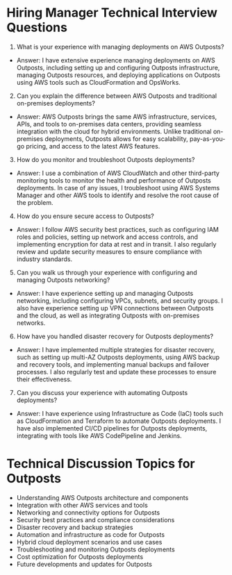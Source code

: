 
# Hiring Manager Technical Interview Questions 

1. What is your experience with managing deployments on AWS Outposts? 
- Answer: I have extensive experience managing deployments on AWS Outposts, including setting up and configuring Outposts infrastructure, managing Outposts resources, and deploying applications on Outposts using AWS tools such as CloudFormation and OpsWorks.

2. Can you explain the difference between AWS Outposts and traditional on-premises deployments? 
- Answer: AWS Outposts brings the same AWS infrastructure, services, APIs, and tools to on-premises data centers, providing seamless integration with the cloud for hybrid environments. Unlike traditional on-premises deployments, Outposts allows for easy scalability, pay-as-you-go pricing, and access to the latest AWS features.

3. How do you monitor and troubleshoot Outposts deployments? 
- Answer: I use a combination of AWS CloudWatch and other third-party monitoring tools to monitor the health and performance of Outposts deployments. In case of any issues, I troubleshoot using AWS Systems Manager and other AWS tools to identify and resolve the root cause of the problem.

4. How do you ensure secure access to Outposts? 
- Answer: I follow AWS security best practices, such as configuring IAM roles and policies, setting up network and access controls, and implementing encryption for data at rest and in transit. I also regularly review and update security measures to ensure compliance with industry standards.

5. Can you walk us through your experience with configuring and managing Outposts networking? 
- Answer: I have experience setting up and managing Outposts networking, including configuring VPCs, subnets, and security groups. I also have experience setting up VPN connections between Outposts and the cloud, as well as integrating Outposts with on-premises networks.

6. How have you handled disaster recovery for Outposts deployments? 
- Answer: I have implemented multiple strategies for disaster recovery, such as setting up multi-AZ Outposts deployments, using AWS backup and recovery tools, and implementing manual backups and failover processes. I also regularly test and update these processes to ensure their effectiveness.

7. Can you discuss your experience with automating Outposts deployments? 
- Answer: I have experience using Infrastructure as Code (IaC) tools such as CloudFormation and Terraform to automate Outposts deployments. I have also implemented CI/CD pipelines for Outposts deployments, integrating with tools like AWS CodePipeline and Jenkins.

# Technical Discussion Topics for Outposts 

- Understanding AWS Outposts architecture and components 
- Integration with other AWS services and tools 
- Networking and connectivity options for Outposts 
- Security best practices and compliance considerations 
- Disaster recovery and backup strategies 
- Automation and infrastructure as code for Outposts 
- Hybrid cloud deployment scenarios and use cases 
- Troubleshooting and monitoring Outposts deployments 
- Cost optimization for Outposts deployments 
- Future developments and updates for Outposts 